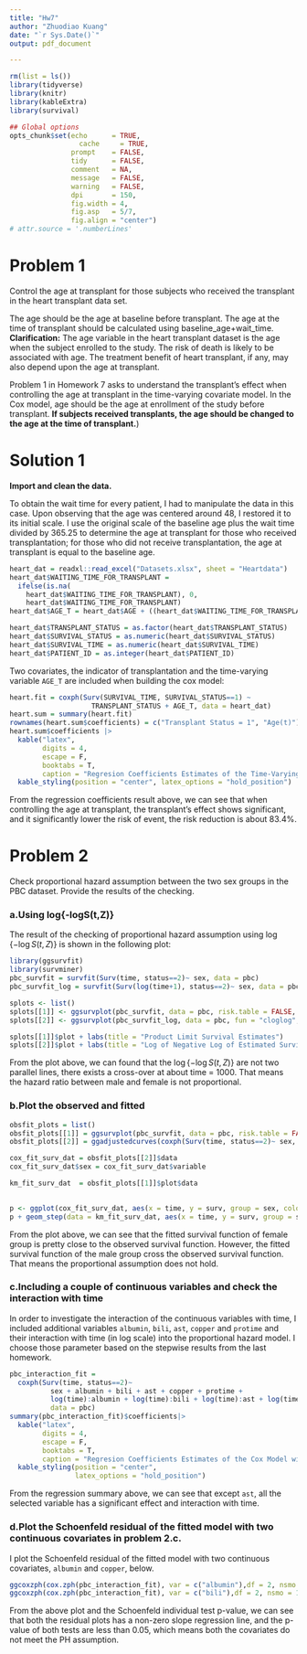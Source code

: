 ```yaml
---
title: "Hw7"
author: "Zhuodiao Kuang"
date: "`r Sys.Date()`"
output: pdf_document

---
```



```r
rm(list = ls())
library(tidyverse)
library(knitr)
library(kableExtra)
library(survival)

## Global options
opts_chunk$set(echo      = TRUE,
	             cache     = TRUE,
               prompt    = FALSE,
               tidy      = FALSE,
               comment   = NA,
               message   = FALSE,
               warning   = FALSE,
               dpi       = 150,
               fig.width = 4, 
               fig.asp   = 5/7,
               fig.align = "center")
# attr.source = '.numberLines'
```

# Problem 1

Control the age at transplant for those subjects who received the transplant in the heart transplant data set. 

The age should be the age at baseline before transplant. The age at the time of transplant should be calculated using baseline_age+wait_time.
**Clarification:** The age variable in the heart transplant dataset is the age when the subject enrolled to the study. The risk of death is likely to be associated with age. The treatment benefit of heart transplant, if any, may also depend upon the age at transplant. 

Problem 1 in Homework 7 asks to understand the transplant's effect when controlling the age at transplant in the time-varying covariate model. In the Cox model, age should be the age at enrollment of the study before transplant. **If subjects received transplants, the age should be changed to the age at the time of transplant.**)

# Solution 1

**Import and clean the data.**

To obtain the wait time for every patient, I had to manipulate the data in this case. Upon observing that the age was centered around 48, I restored it to its initial scale. I use the original scale of the baseline age plus the wait time divided by 365.25 to determine the age at transplant for those who received transplantation; for those who did not receive transplantation, the age at transplant is equal to the baseline age.


```r
heart_dat = readxl::read_excel("Datasets.xlsx", sheet = "Heartdata")
heart_dat$WAITING_TIME_FOR_TRANSPLANT = 
  ifelse(is.na(
    heart_dat$WAITING_TIME_FOR_TRANSPLANT), 0,        
    heart_dat$WAITING_TIME_FOR_TRANSPLANT)
heart_dat$AGE_T = heart_dat$AGE + ((heart_dat$WAITING_TIME_FOR_TRANSPLANT)/365.25)

heart_dat$TRANSPLANT_STATUS = as.factor(heart_dat$TRANSPLANT_STATUS)
heart_dat$SURVIVAL_STATUS = as.numeric(heart_dat$SURVIVAL_STATUS)
heart_dat$SURVIVAL_TIME = as.numeric(heart_dat$SURVIVAL_TIME)
heart_dat$PATIENT_ID = as.integer(heart_dat$PATIENT_ID)
```

Two covariates, the indicator of transplantation and the time-varying variable `AGE_T` are included when building the cox model:

```r
heart.fit = coxph(Surv(SURVIVAL_TIME, SURVIVAL_STATUS==1) ~
                    TRANSPLANT_STATUS + AGE_T, data = heart_dat)
heart.sum = summary(heart.fit)
rownames(heart.sum$coefficients) = c("Transplant Status = 1", "Age(t)")
heart.sum$coefficients |>
  kable("latex", 
        digits = 4, 
        escape = F, 
        booktabs = T, 
        caption = "Regresion Coefficients Estimates of the Time-Varying Cox Model") |> 
  kable_styling(position = "center", latex_options = "hold_position")
```

From the regression coefficients result above, we can see that when controlling the age at transplant, the transplant’s effect shows significant, and it significantly lower the risk of event, the risk reduction is about $83.4\%$.

# Problem 2

Check proportional hazard assumption between the two sex groups in the PBC dataset. Provide the results of the checking.

### a.Using log{-logS(t,Z)}

The result of the checking of proportional hazard assumption using $\log\{-\log S(t,Z)\}$ is shown in the following plot:

```r
library(ggsurvfit)
library(survminer)
pbc_survfit = survfit(Surv(time, status==2)~ sex, data = pbc)
pbc_survfit_log = survfit(Surv(log(time+1), status==2)~ sex, data = pbc)

splots <- list()
splots[[1]] <- ggsurvplot(pbc_survfit, data = pbc, risk.table = FALSE, ggtheme = theme_minimal(), conf.int = T)
splots[[2]] <- ggsurvplot(pbc_survfit_log, data = pbc, fun = "cloglog", risk.table = FALSE, xlab = "log(Time)",ggtheme = theme_minimal(), xlim = c(3.5,10))

splots[[1]]$plot + labs(title = "Product Limit Survival Estimates")
splots[[2]]$plot + labs(title = "Log of Negative Log of Estimated Survival Function")

```

From the plot above, we can found that the $\log\{-\log S(t,Z)\}$ are not two parallel lines, there exists a cross-over at about time = 1000. That means the hazard ratio between male and female is not proportional.

### b.Plot the observed and fitted

```r
obsfit_plots = list()
obsfit_plots[[1]] = ggsurvplot(pbc_survfit, data = pbc, risk.table = FALSE, ggtheme = theme_minimal())
obsfit_plots[[2]] = ggadjustedcurves(coxph(Surv(time, status==2)~ sex, data = pbc), variable = "sex", data = pbc, ggtheme = theme_minimal())

cox_fit_surv_dat = obsfit_plots[[2]]$data
cox_fit_surv_dat$sex = cox_fit_surv_dat$variable

km_fit_surv_dat  = obsfit_plots[[1]]$plot$data
  

p <- ggplot(cox_fit_surv_dat, aes(x = time, y = surv, group = sex, color = sex)) + geom_step()
p + geom_step(data = km_fit_surv_dat, aes(x = time, y = surv, group = sex, color = sex), lty = 2) + labs(title = "Observed vs. Fitted Survival, By Sex", caption = "The dashed line is the Observed survival function") + theme_minimal()
```

From the plot above, we can see that the fitted survival function of female group is pretty close to the observed survival function. However, the fitted survival function of the male group cross the observed survival function. That means the proportional assumption does not hold.


### c.Including a couple of continuous variables and check the interaction with time

In order to investigate the interaction of the continuous variables with time, I included additional variables `albumin`, `bili`, `ast`, `copper` and `protime` and their interaction with time (in log scale) into the proportional hazard model. I choose those parameter based on the stepwise results from the last homework.


```r
pbc_interaction_fit = 
  coxph(Surv(time, status==2)~ 
          sex + albumin + bili + ast + copper + protime + 
          log(time):albumin + log(time):bili + log(time):ast + log(time):copper + log(time):protime,
          data = pbc)
summary(pbc_interaction_fit)$coefficients|>
  kable("latex", 
        digits = 4, 
        escape = F, 
        booktabs = T, 
        caption = "Regresion Coefficients Estimates of the Cox Model with Time Interactions") |>
  kable_styling(position = "center", 
                latex_options = "hold_position")
```

From the regression summary above, we can see that except `ast`, all the selected variable has a significant effect and interaction with time.



### d.Plot the Schoenfeld residual of the fitted model with two continuous covariates in problem 2.c.

I plot the Schoenfeld residual of the fitted model with two continuous covariates, `albumin` and `copper`, below.

```r
ggcoxzph(cox.zph(pbc_interaction_fit), var = c("albumin"),df = 2, nsmo = 1000)
ggcoxzph(cox.zph(pbc_interaction_fit), var = c("bili"),df = 2, nsmo = 1000)
```

From the above plot and the Schoenfeld individual test p-value, we can see that both the residual plots has a non-zero slope regression line, and the p-value of both tests are less than 0.05, which means both the covariates do not meet the PH assumption.
